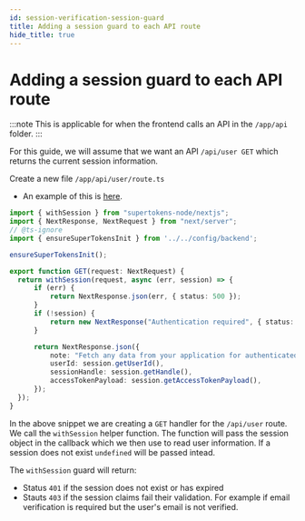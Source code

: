 ```yaml
---
id: session-verification-session-guard
title: Adding a session guard to each API route 
hide_title: true
---
```


<!-- ./thirdpartyemailpassword/nextjs/app-directory/session-verification-session-guard.mdx -->

# Adding a session guard to each API route

:::note
This is applicable for when the frontend calls an API in the `/app/api` folder.
:::

For this guide, we will assume that we want an API `/api/user GET` which returns the current session information.

Create a new file `/app/api/user/route.ts`

- An example of this is [here](https://github.com/supertokens/next.js/blob/canary/examples/with-supertokens/app/api/user/route.ts).

```ts title="app/api/user/route.ts"
import { withSession } from "supertokens-node/nextjs";
import { NextResponse, NextRequest } from "next/server";
// @ts-ignore
import { ensureSuperTokensInit } from '../../config/backend';

ensureSuperTokensInit();

export function GET(request: NextRequest) {
  return withSession(request, async (err, session) => {
      if (err) {
          return NextResponse.json(err, { status: 500 });
      }
      if (!session) {
          return new NextResponse("Authentication required", { status: 401 });
      }

      return NextResponse.json({
          note: "Fetch any data from your application for authenticated user after using verifySession middleware",
          userId: session.getUserId(),
          sessionHandle: session.getHandle(),
          accessTokenPayload: session.getAccessTokenPayload(),
      });
  });
}
```

In the above snippet we are creating a `GET` handler for the `/api/user` route. We call the `withSession` helper function. The function will pass the session object in the callback which we then use to read user information. If a session does not exist `undefined` will be passed intead.

The `withSession` guard will return:
- Status `401` if the session does not exist or has expired
- Stauts `403` if the session claims fail their validation. For example if email verification is required but the user's email is not verified.